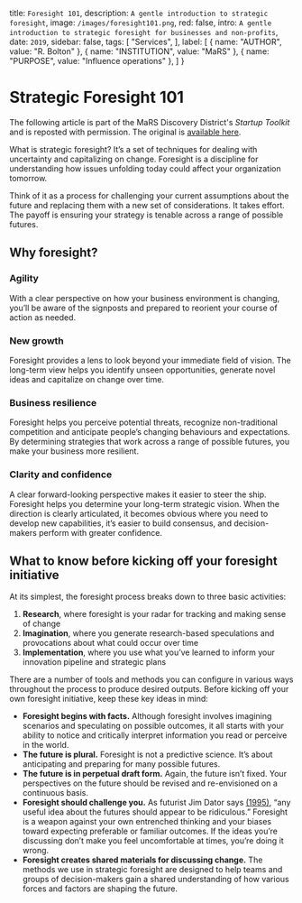 
  title: `Foresight 101`,
  description: `A gentle introduction to strategic foresight`,
  image: `/images/foresight101.png`,
  red: false,
  intro: `A gentle introduction to strategic foresight for businesses and non-profits`,
  date: `2019`,
  sidebar: false,
  tags: [
    "Services",
  ],
  label: [
    {
      name: "AUTHOR",
      value: "R. Bolton"
    },
    {
      name: "INSTITUTION",
      value: "MaRS"
    },
    {
      name: "PURPOSE",
      value: "Influence operations"
    },
  ]
}


# Strategic Foresight 101
The following article is part of the MaRS Discovery District's _Startup Toolkit_ and is reposted with permission. The original is [available here](https://learn.marsdd.com/article/strategic-foresight-for-smes-and-startups/).

<Label meta={meta} />

What is strategic foresight? It’s a set of techniques for dealing with uncertainty and capitalizing on change. Foresight is a discipline for understanding how issues unfolding today could affect your organization tomorrow.

Think of it as a process for challenging your current assumptions about the future and replacing them with a new set of considerations. It takes effort. The payoff is ensuring your strategy is tenable across a range of possible futures.

## Why foresight?

### Agility
With a clear perspective on how your business environment is changing, you’ll be aware of the signposts and prepared to reorient your course of action as needed.

### New growth
Foresight provides a lens to look beyond your immediate field of vision. The long-term view helps you identify unseen opportunities, generate novel ideas and capitalize on change over time.

### Business resilience
Foresight helps you perceive potential threats, recognize non-traditional competition and anticipate people’s changing behaviours and expectations. By determining strategies that work across a range of possible futures, you make your business more resilient.

### Clarity and confidence
A clear forward-looking perspective makes it easier to steer the ship. Foresight helps you determine your long-term strategic vision. When the direction is clearly articulated, it becomes obvious where you need to develop new capabilities, it’s easier to build consensus, and decision-makers perform with greater confidence.

## What to know before kicking off your foresight initiative
At its simplest, the foresight process breaks down to three basic activities:

1. **Research**, where foresight is your radar for tracking and making sense of change
2. **Imagination**, where you generate research-based speculations and provocations about what could occur over time
3. **Implementation**, where you use what you’ve learned to inform your innovation pipeline and strategic plans

There are a number of tools and methods you can configure in various ways throughout the process to produce desired outputs. Before kicking off your own foresight initiative, keep these key ideas in mind:

* **Foresight begins with facts.** Although foresight involves imagining scenarios and speculating on possible outcomes, it all starts with your ability to notice and critically interpret information you read or perceive in the world.
* **The future is plural.** Foresight is not a predictive science. It’s about anticipating and preparing for many possible futures.
* **The future is in perpetual draft form.** Again, the future isn’t fixed. Your perspectives on the future should be revised and re-envisioned on a continuous basis.
* **Foresight should challenge you.** As futurist Jim Dator says [(1995)](https://www.benlandau.com/wp-content/uploads/2015/06/Dator-What-FS-is.pdf), “any useful idea about the futures should appear to be ridiculous.” Foresight is a weapon against your own entrenched thinking and your biases toward expecting preferable or familiar outcomes. If the ideas you’re discussing don’t make you feel uncomfortable at times, you’re doing it wrong.
* **Foresight creates shared materials for discussing change.** The methods we use in strategic foresight are designed to help teams and groups of decision-makers gain a shared understanding of how various forces and factors are shaping the future.


